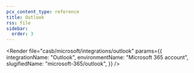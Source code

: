 ```yaml
---
pcx_content_type: reference
title: Outlook
rss: file
sidebar:
  order: 3
---
```



<Render
	file="casb/microsoft/integrations/outlook"
	params={{
		integrationName: "Outlook",
		environmentName: "Microsoft 365 account",
		slugifiedName: "microsoft-365/outlook",
	}}
/>
